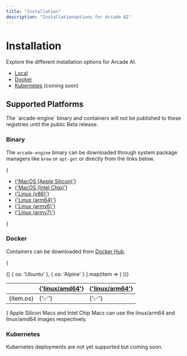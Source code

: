 ```yaml
---
title: "Installation"
description: "Installationoptions for Arcade AI"
---
```


# Installation

Explore the different installation options for Arcade AI.

- [Local](/home/deployment/local)
- [Docker](/home/deployment/docker)
- [Kubernetes](/home/deployment) (coming soon)

## Supported Platforms

<Warning>
  The `arcade-engine` binary and containers will not be published to these
  registries until the public Beta release.
</Warning>

### Binary

The `arcade-engine` binary can be downloaded through system package managers like `brew` or `apt-get` or directly from the links below.

{<ul>

  <li>
  <a href={'https://arcade-ai.com/TODO'}>{'MacOS (Apple Silicon)'}</a>
  </li>
  <li>
  <a href={'https://arcade-ai.com/TODO'}>{'MacOS (Intel Chip)'}</a>
  </li>
  <li>
  <a href={'https://arcade-ai.com/TODO'}>{'Linux (x86)'}</a>
  </li>
  <li>
  <a href={'https://arcade-ai.com/TODO'}>{'Linux (arm64)'}</a>
  </li>
  <li>
  <a href={'https://arcade-ai.com/TODO'}>{'Linux (armv6)'}</a>
  </li>
  <li>
  <a href={'https://arcade-ai.com/TODO'}>{'Linux (armv7)'}</a>
  </li>
</ul>}

### Docker

Containers can be downloaded from [Docker Hub](https://hub.docker.com/r/arcadeai/arcadeai).

{<table>

  <thead>
    <tr>
      <th></th>
      <th>
        <a href={'https://arcade-ai.com/TODO'}>{'linux/amd64'}</a>
      </th>
      <th>
        <a href={'https://arcade-ai.com/TODO'}>{'linux/arm64'}</a>
      </th>
    </tr>
  </thead>
  <tbody>
    {[
      { os: 'Ubuntu' },
      { os: 'Alpine' }
    ].map(item => (
      <tr key={item.os}>
        <td style={{ textAlign: 'center', padding: '10px' }}>
          <a style={{ textDecoration: 'none' }}>{item.os}</a>
        </td>
        <td style={{ textAlign: 'center', padding: '10px' }}>
          <a>{'✅'}</a>
        </td>
        <td style={{ textAlign: 'center', padding: '10px' }}>
          <a>{'✅'}</a>
        </td>
      </tr>
    ))}
  </tbody>
</table>}

<Note>
  Apple Silicon Macs and Intel Chip Macs can use the linux/arm64 and linux/amd64
  images respectively.
</Note>

### Kubernetes

Kubernetes deployments are not yet supported but coming soon.
